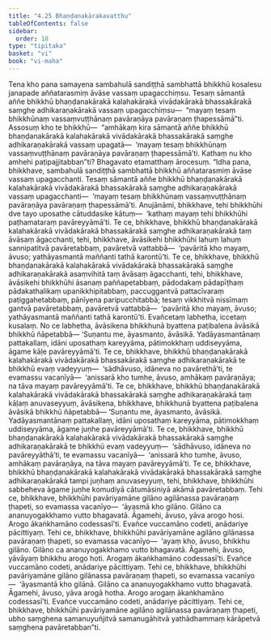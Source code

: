 ```yaml
---
title: "4.25 Bhaṇḍanakārakavatthu"
tableOfContents: false
sidebar:
  order: 18
type: "tipitaka"
basket: "vi"
book: "vi-maha"
---
```



<DynamicBreadcrumb />

<Division number="240" book="vi-maha">

<Paragraph number="1106" book="vi-maha">
Tena kho pana samayena sambahulā sandiṭṭhā sambhattā bhikkhū kosalesu janapade aññatarasmiṃ āvāse vassaṃ upagacchiṃsu. Tesaṃ sāmantā aññe bhikkhū bhaṇḍanakārakā kalahakārakā vivādakārakā bhassakārakā saṃghe adhikaraṇakārakā vassaṃ upagacchiṃsu—  “mayaṃ tesaṃ bhikkhūnaṃ vassaṃvuṭṭhānaṃ pavāraṇāya pavāraṇaṃ ṭhapessāmā”ti. Assosuṃ kho te bhikkhū—  “amhākaṃ kira sāmantā aññe bhikkhū bhaṇḍanakārakā kalahakārakā vivādakārakā bhassakārakā saṃghe adhikaraṇakārakā vassaṃ upagatā—  ‘mayaṃ tesaṃ bhikkhūnaṃ vassaṃvuṭṭhānaṃ pavāraṇāya pavāraṇaṃ ṭhapessāmā’ti. Kathaṃ nu kho amhehi paṭipajjitabban”ti? Bhagavato etamatthaṃ ārocesuṃ.
</Paragraph>

<Paragraph number="1107" book="vi-maha">
“Idha pana, bhikkhave, sambahulā sandiṭṭhā sambhattā bhikkhū aññatarasmiṃ āvāse vassaṃ upagacchanti. Tesaṃ sāmantā aññe bhikkhū bhaṇḍanakārakā kalahakārakā vivādakārakā bhassakārakā saṃghe adhikaraṇakārakā vassaṃ upagacchanti—  ‘mayaṃ tesaṃ bhikkhūnaṃ vassaṃvuṭṭhānaṃ pavāraṇāya pavāraṇaṃ ṭhapessāmā’ti. Anujānāmi, bhikkhave, tehi bhikkhūhi dve tayo uposathe cātuddasike kātuṃ—  ‘kathaṃ mayaṃ tehi bhikkhūhi paṭhamataraṃ pavāreyyāmā’ti. Te ce, bhikkhave, bhikkhū bhaṇḍanakārakā kalahakārakā vivādakārakā bhassakārakā saṃghe adhikaraṇakārakā taṃ āvāsaṃ āgacchanti, tehi, bhikkhave, āvāsikehi bhikkhūhi lahuṃ lahuṃ sannipatitvā pavāretabbaṃ, pavāretvā vattabbā—  ‘pavāritā kho mayaṃ, āvuso; yathāyasmantā maññanti tathā karontū’ti. Te ce, bhikkhave, bhikkhū bhaṇḍanakārakā kalahakārakā vivādakārakā bhassakārakā saṃghe adhikaraṇakārakā asaṃvihitā taṃ āvāsaṃ āgacchanti, tehi, bhikkhave, āvāsikehi bhikkhūhi āsanaṃ paññapetabbaṃ, pādodakaṃ pādapīṭhaṃ pādakathalikaṃ upanikkhipitabbaṃ, paccuggantvā pattacīvaraṃ paṭiggahetabbaṃ, pānīyena paripucchitabbā; tesaṃ vikkhitvā nissīmaṃ gantvā pavāretabbaṃ, pavāretvā vattabbā—  ‘pavāritā kho mayaṃ, āvuso; yathāyasmantā maññanti tathā karontū’ti. Evañcetaṃ labhetha, iccetaṃ kusalaṃ. No ce labhetha, āvāsikena bhikkhunā byattena paṭibalena āvāsikā bhikkhū ñāpetabbā—
</Paragraph>

<Paragraph number="1108" book="vi-maha">
‘Suṇantu me, āyasmanto, āvāsikā. Yadāyasmantānaṃ pattakallaṃ, idāni uposathaṃ kareyyāma, pātimokkhaṃ uddiseyyāma, āgame kāḷe pavāreyyāmā’ti. Te ce, bhikkhave, bhikkhū bhaṇḍanakārakā kalahakārakā vivādakārakā bhassakārakā saṃghe adhikaraṇakārakā te bhikkhū evaṃ vadeyyuṃ—  ‘sādhāvuso, idāneva no pavārethā’ti, te evamassu vacanīyā—  ‘anissarā kho tumhe, āvuso, amhākaṃ pavāraṇāya; na tāva mayaṃ pavāreyyāmā’ti. Te ce, bhikkhave, bhikkhū bhaṇḍanakārakā kalahakārakā vivādakārakā bhassakārakā saṃghe adhikaraṇakārakā taṃ kāḷaṃ anuvaseyyuṃ, āvāsikena, bhikkhave, bhikkhunā byattena paṭibalena āvāsikā bhikkhū ñāpetabbā—
</Paragraph>

<Paragraph number="1109" book="vi-maha">
‘Suṇantu me, āyasmanto, āvāsikā. Yadāyasmantānaṃ pattakallaṃ, idāni uposathaṃ kareyyāma, pātimokkhaṃ uddiseyyāma, āgame juṇhe pavāreyyāmā’ti. Te ce, bhikkhave, bhikkhū bhaṇḍanakārakā kalahakārakā vivādakārakā bhassakārakā saṃghe adhikaraṇakārakā te bhikkhū evaṃ vadeyyuṃ—  ‘sādhāvuso, idāneva no pavāreyyāthā’ti, te evamassu vacanīyā—  ‘anissarā kho tumhe, āvuso, amhākaṃ pavāraṇāya, na tāva mayaṃ pavāreyyāmā’ti. Te ce, bhikkhave, bhikkhū bhaṇḍanakārakā kalahakārakā vivādakārakā bhassakārakā saṃghe adhikaraṇakārakā tampi juṇhaṃ anuvaseyyuṃ, tehi, bhikkhave, bhikkhūhi sabbeheva āgame juṇhe komudiyā cātumāsiniyā akāmā pavāretabbaṃ.
</Paragraph>

<Paragraph number="1110" book="vi-maha">
Tehi ce, bhikkhave, bhikkhūhi pavāriyamāne gilāno agilānassa pavāraṇaṃ ṭhapeti, so evamassa vacanīyo—  ‘āyasmā kho gilāno. Gilāno ca ananuyogakkhamo vutto bhagavatā. Āgamehi, āvuso, yāva arogo hosi. Arogo ākaṅkhamāno codessasī’ti. Evañce vuccamāno codeti, anādariye pācittiyaṃ. Tehi ce, bhikkhave, bhikkhūhi pavāriyamāne agilāno gilānassa pavāraṇaṃ ṭhapeti, so evamassa vacanīyo—  ‘ayaṃ kho, āvuso, bhikkhu gilāno. Gilāno ca ananuyogakkhamo vutto bhagavatā. Āgamehi, āvuso, yāvāyaṃ bhikkhu arogo hoti. Arogaṃ ākaṅkhamāno codessasī’ti. Evañce vuccamāno codeti, anādariye pācittiyaṃ. Tehi ce, bhikkhave, bhikkhūhi pavāriyamāne gilāno gilānassa pavāraṇaṃ ṭhapeti, so evamassa vacanīyo—  ‘āyasmantā kho gilānā. Gilāno ca ananuyogakkhamo vutto bhagavatā. Āgamehi, āvuso, yāva arogā hotha. Arogo arogaṃ ākaṅkhamāno codessasī’ti. Evañce vuccamāno codeti, anādariye pācittiyaṃ. Tehi ce, bhikkhave, bhikkhūhi pavāriyamāne agilāno agilānassa pavāraṇaṃ ṭhapeti, ubho saṃghena samanuyuñjitvā samanugāhitvā yathādhammaṃ kārāpetvā saṃghena pavāretabban”ti.
</Paragraph>
</Division>